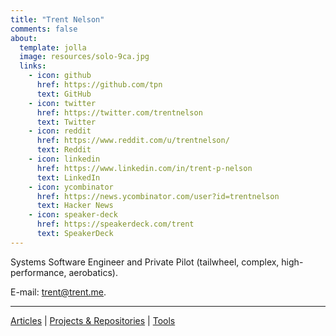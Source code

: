 ```yaml
---
title: "Trent Nelson"
comments: false
about:
  template: jolla
  image: resources/solo-9ca.jpg
  links:
    - icon: github
      href: https://github.com/tpn
      text: GitHub
    - icon: twitter
      href: https://twitter.com/trentnelson
      text: Twitter
    - icon: reddit
      href: https://www.reddit.com/u/trentnelson/
      text: Reddit
    - icon: linkedin
      href: https://www.linkedin.com/in/trent-p-nelson
      text: LinkedIn
    - icon: ycombinator
      href: https://news.ycombinator.com/user?id=trentnelson
      text: Hacker News
    - icon: speaker-deck
      href: https://speakerdeck.com/trent
      text: SpeakerDeck
---
```



Systems Software Engineer and Private Pilot (tailwheel, complex,
high-performance, aerobatics).

E-mail: [&#116;&#114;&#101;&#110;&#116;&#64;&#116;&#114;&#101;&#110;&#116;&#46;&#109;&#101;](mailto:&#116;&#114;&#101;&#110;&#116;&#64;&#116;&#114;&#101;&#110;&#116;&#46;&#109;&#101;).

---

[Articles](articles) | [Projects & Repositories](projects) | [Tools](tools)

